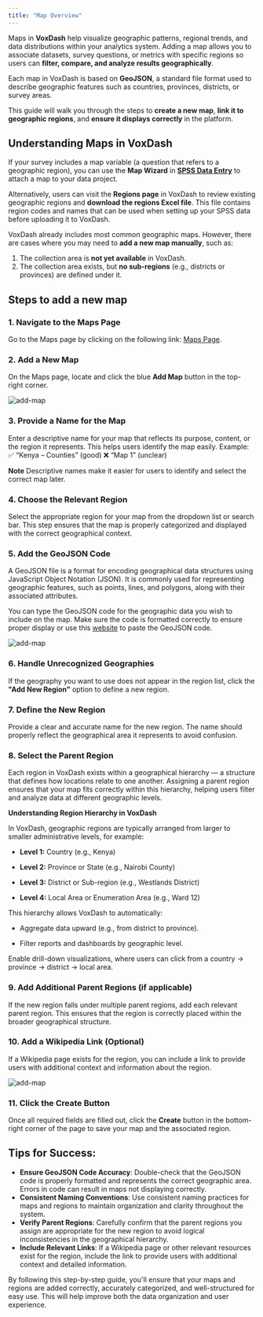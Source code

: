 ```yaml
---
title: "Map Overview"
---
```


Maps in **VoxDash** help visualize geographic patterns, regional trends, and data distributions within your analytics system. Adding a map allows you to associate datasets, survey questions, or metrics with specific regions so users can **filter, compare, and analyze results geographically**.

Each map in VoxDash is based on **GeoJSON**, a standard file format used to describe geographic features such as countries, provinces, districts, or survey areas.

This guide will walk you through the steps to **create a new map**, **link it to geographic regions**, and **ensure it displays correctly** in the platform.

## **Understanding Maps in VoxDash**

If your survey includes a map variable (a question that refers to a geographic region), you can use the **Map Wizard** in **[SPSS Data Entry](https://dataprovider.voxdash.com/maps)** to attach a map to your data project.

Alternatively, users can visit the **Regions page** in VoxDash to review existing geographic regions and **download the regions Excel file**. This file contains region codes and names that can be used when setting up your SPSS data before uploading it to VoxDash.

VoxDash already includes most common geographic maps. However, there are cases where you may need to **add a new map manually**, such as:

1. The collection area is **not yet available** in VoxDash.
2. The collection area exists, but **no sub-regions** (e.g., districts or provinces) are defined under it.

## Steps to add a new map

### **1. Navigate to the Maps Page**

Go to the Maps page by clicking on the following link: [Maps Page](https://dataprovider.voxdash.com/maps).

### **2. Add a New Map**

On the Maps page, locate and click the blue **Add Map** button in the top-right corner.

<Frame>
  <img
    src="/images/map-list.png"
    alt="add-map"
    style={{ borderRadius:"0.5rem" }}
  />
</Frame>

### **3. Provide a Name for the Map**

Enter a descriptive name for your map that reflects its purpose, content, or the region it represents. This helps users identify the map easily.
Example:
✅ “Kenya – Counties” (good)
❌ “Map 1” (unclear)

**Note** Descriptive names make it easier for users to identify and select the correct map later.

### **4. Choose the Relevant Region**

Select the appropriate region for your map from the dropdown list or search bar. This step ensures that the map is properly categorized and displayed with the correct geographical context.

### **5. Add the GeoJSON Code**

A GeoJSON file is a format for encoding geographical data structures using JavaScript Object Notation (JSON). It is commonly used for representing geographic features, such as points, lines, and polygons, along with their associated attributes.

You can type the GeoJSON code for the geographic data you wish to include on the map. Make sure the code is formatted correctly to ensure proper display or use this [website](https://code.highcharts.com/mapdata/) to paste the GeoJSON code.

<Frame>
  <img
    src="/images/add-new.png"
    alt="add-map"
    style={{ borderRadius:"0.5rem" }}
  />
</Frame>

### **6. Handle Unrecognized Geographies**

If the geography you want to use does not appear in the region list, click the **"Add New Region"** option to define a new region.

### **7. Define the New Region**

Provide a clear and accurate name for the new region. The name should properly reflect the geographical area it represents to avoid confusion.

### **8. Select the Parent Region**

Each region in VoxDash exists within a geographical hierarchy — a structure that defines how locations relate to one another. Assigning a parent region ensures that your map fits correctly within this hierarchy, helping users filter and analyze data at different geographic levels.

**Understanding Region Hierarchy in VoxDash**

In VoxDash, geographic regions are typically arranged from larger to smaller administrative levels, for example:

* **Level 1:** Country (e.g., Kenya)

* **Level 2:** Province or State (e.g., Nairobi County)

* **Level 3:** District or Sub-region (e.g., Westlands District)

* **Level 4:** Local Area or Enumeration Area (e.g., Ward 12)

This hierarchy allows VoxDash to automatically:

* Aggregate data upward (e.g., from district to province).

* Filter reports and dashboards by geographic level.

Enable drill-down visualizations, where users can click from a country → province → district → local area.

### **9. Add Additional Parent Regions (if applicable)**

If the new region falls under multiple parent regions, add each relevant parent region. This ensures that the region is correctly placed within the broader geographical structure.

### **10. Add a Wikipedia Link (Optional)**

If a Wikipedia page exists for the region, you can include a link to provide users with additional context and information about the region.

<Frame>
  <img
    src="/images/add-region.png"
    alt="add-map"
    style={{ borderRadius:"0.5rem" }}
  />
</Frame>

### **11. Click the Create Button**

Once all required fields are filled out, click the **Create** button in the bottom-right corner of the page to save your map and the associated region.

## **Tips for Success:**

- **Ensure GeoJSON Code Accuracy**: Double-check that the GeoJSON code is properly formatted and represents the correct geographic area. Errors in code can result in maps not displaying correctly.
- **Consistent Naming Conventions**: Use consistent naming practices for maps and regions to maintain organization and clarity throughout the system.
- **Verify Parent Regions**: Carefully confirm that the parent regions you assign are appropriate for the new region to avoid logical inconsistencies in the geographical hierarchy.
- **Include Relevant Links**: If a Wikipedia page or other relevant resources exist for the region, include the link to provide users with additional context and detailed information.

By following this step-by-step guide, you'll ensure that your maps and regions are added correctly, accurately categorized, and well-structured for easy use. This will help improve both the data organization and user experience.